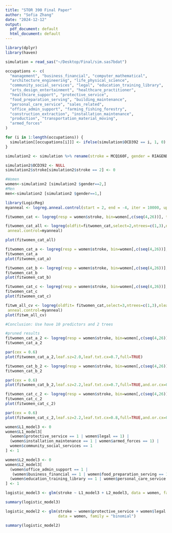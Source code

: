 ```yaml
---
title: "STOR 390 Final Paper"
author: "Sofia Zhang"
date: "2024-12-12"
output:
  pdf_document: default
  html_document: default
---
```


```r
library(dplyr)
library(haven)

simulation = read_sas("~/Desktop/Final/sim.sas7bdat")
```

```r
occupations <- c(
  "management", "business_financial", "computer_mathematical", 
  "architecture_engineering", "life_physical_science", 
  "community_social_services", "legal", "education_training_library", 
  "arts_design_entertainment", "healthcare_practitioner", 
  "healthcare_support", "protective_service", 
  "food_preparation_serving", "building_maintenance", 
  "personal_care_service", "sales_related", 
  "office_admin_support", "farming_fishing_forestry", 
  "construction_extraction", "installation_maintenance", 
  "production", "transportation_material_moving", 
  "armed_forces"
)

for (i in 1:length(occupations)) {
  simulation[[occupations[i]]] <- ifelse(simulation$OCD392 == i, 1, 0)
}

simulation2 <- simulation %>% rename(stroke = MCQ160F, gender = RIAGENDR)
```

```r
simulation2$OCD392 <- NULL
simulation2$stroke[simulation2$stroke == 2] <- 0
```

```r
#Women
women<-simulation2 [simulation2 $gender==2,]
#Men
men<-simulation2 [simulation2 $gender==1,]
```

```r
library(LogicReg)
myanneal <- logreg.anneal.control(start = 2, end = -4, iter = 10000, update = 200)
```

```r
fitwomen_cat <- logreg(resp = women$stroke, bin=women[,c(seq(4,26))], type = 3,select = 1, ntrees = 2, nleaves=10, anneal.control = myanneal)

fitwomen_cat_all <- logreg(oldfit=fitwomen_cat,select=2,ntrees=c(1,3),nleaves=c(1,12),
 anneal.control=myanneal)

plot(fitwomen_cat_all)
```

```r
fitwomen_cat_a <- logreg(resp = women$stroke, bin=women[,c(seq(4,26))], type = 3, select= 1, ntrees = 3, nleaves=11,anneal.control = myanneal)
fitwomen_cat_a
plot(fitwomen_cat_a)
```

```r
fitwomen_cat_b <- logreg(resp = women$stroke, bin=women[,c(seq(4,26))], type = 3, select= 1, ntrees = 3, nleaves=11,anneal.control = myanneal)
fitwomen_cat_b
plot(fitwomen_cat_b)
```
```r
fitwomen_cat_c <- logreg(resp = women$stroke, bin=women[,c(seq(4,26))], type = 3, select= 1, ntrees = 3, nleaves=11,anneal.control = myanneal)
fitwomen_cat_c
plot(fitwomen_cat_c)
```

```r
fitwm_all_cv <- logreg(oldfit= fitwomen_cat,select=3,ntrees=c(1,3),nleaves=c(1,12),
 anneal.control=myanneal)
plot(fitwm_all_cv)

#Conclusion: Use have 10 predictors and 2 trees
```

```r
#pruned results
fitwomen_cat_a_2 <- logreg(resp = women$stroke, bin=women[,c(seq(4,26))], type = 3, select= 1, ntrees = 2, nleaves=10,anneal.control = myanneal)
fitwomen_cat_a_2
```

```r
par(cex = 0.6)
plot(fitwomen_cat_a_2,leaf.sz=2.0,leaf.txt.cx=0.7,full=TRUE)
```

```r
fitwomen_cat_b_2 <- logreg(resp = women$stroke, bin=women[,c(seq(4,26))], type = 3, select= 1, ntrees = 2, nleaves=10,anneal.control = myanneal)
fitwomen_cat_b_2
```

```r
par(cex = 0.6)
plot(fitwomen_cat_b_2,leaf.sz=2.2,leaf.txt.cx=0.7,full=TRUE,and.or.cx=0.9)
```

```r
fitwomen_cat_c_2 <- logreg(resp = women$stroke, bin=women[,c(seq(4,26))], type = 3, select= 1, ntrees = 2, nleaves=10,anneal.control = myanneal)
fitwomen_cat_c_2
plot(fitwomen_cat_c_2)
```

```r
par(cex = 0.6)
plot(fitwomen_cat_c_2,leaf.sz=2.2,leaf.txt.cx=0.8,full=TRUE,and.or.cx=0.8)
```

```r
women$L1_model3 <- 0
women$L1_model3[
  (women$protective_service == 1 | women$legal == 1) | 
  (women$installation_maintenance == 1 | women$armed_forces == 1) | 
  women$community_social_services == 1
] <- 1

women$L2_model3 <- 0
women$L2_model3[
  (women$office_admin_support == 1 | 
   (women$business_financial == 1 | women$food_preparation_serving == 1)) | 
  (women$education_training_library == 1 | women$personal_care_service == 1)
] <- 1

logistic_model3 <- glm(stroke ~ L1_model3 + L2_model3, data = women, family = "binomial")

summary(logistic_model3)
```
```r
logistic_model2 <- glm(stroke ~ women$protective_service + women$legal + women$community_social_services, 
                       data = women, family = "binomial")

summary(logistic_model2)
```

```r

```

